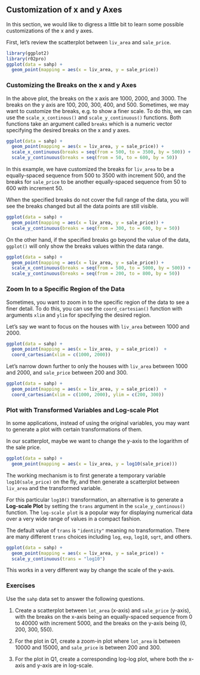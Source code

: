 ## Customization of x and y Axes {#customization-axes}

In this section, we would like to digress a little bit to learn some possible customizations of the x and y axes.

First, let's review the scatterplot between `liv_area` and `sale_price`. 
```r
library(ggplot2)
library(r02pro)
ggplot(data = sahp) + 
  geom_point(mapping = aes(x = liv_area, y = sale_price))
```

### Customizing the Breaks on the x and y Axes

In the above plot, the breaks on the x axis are 1000, 2000, and 3000. The breaks on the y axis are 100, 200, 300, 400, and 500. Sometimes, we may want to customize the breaks, e.g. to show a finer scale. To do this, we can use the `scale_x_continous()` and `scale_y_continuous()` functions. Both functions take an argument called `breaks` which is a numeric vector specifying the desired breaks on the x and y axes. 

```r
ggplot(data = sahp) + 
  geom_point(mapping = aes(x = liv_area, y = sale_price)) +
  scale_x_continuous(breaks = seq(from = 500, to = 3500, by = 500)) +
  scale_y_continuous(breaks = seq(from = 50, to = 600, by = 50))
```

In this example, we have customized the breaks for `liv_area` to be a equally-spaced sequence from 500 to 3500 with increment 500, and the breaks for `sale_price` to be another equally-spaced sequence from 50 to 600 with increment 50. 

When the specified breaks do not cover the full range of the data, you will see the breaks changed but all the data points are still visible. 

```r
ggplot(data = sahp) + 
  geom_point(mapping = aes(x = liv_area, y = sale_price)) +
  scale_y_continuous(breaks = seq(from = 300, to = 600, by = 50))
```

On the other hand, if the specified breaks go beyond the value of the data, `ggplot()` will only show the breaks values within the data range.
```r
ggplot(data = sahp) + 
  geom_point(mapping = aes(x = liv_area, y = sale_price)) +
  scale_x_continuous(breaks = seq(from = 500, to = 5000, by = 500)) +
  scale_y_continuous(breaks = seq(from = 200, to = 800, by = 50))
```

### Zoom In to a Specific Region of the Data

Sometimes, you want to zoom in to the specific region of the data to see a finer detail. To do this, you can use the `coord_cartesian()` function with arguments `xlim` and `ylim` for specifying the desired region. 

Let's say we want to focus on the houses with `liv_area` between 1000 and 2000. 
```r
ggplot(data = sahp) + 
  geom_point(mapping = aes(x = liv_area, y = sale_price))  +
  coord_cartesian(xlim = c(1000, 2000))
```

Let's narrow down further to only the houses with `liv_area` between 1000 and 2000, and `sale_price` between 200 and 300. 

```r
ggplot(data = sahp) + 
  geom_point(mapping = aes(x = liv_area, y = sale_price))  +
  coord_cartesian(xlim = c(1000, 2000), ylim = c(200, 300))
```

### Plot with Transformed Variables and Log-scale Plot

In some applications, instead of using the original variables, you may want to generate a plot with certain transformations of them. 

In our scatterplot, maybe we want to change the y-axis to the logarithm of the sale price. 

```r
ggplot(data = sahp) + 
  geom_point(mapping = aes(x = liv_area, y = log10(sale_price)))
```

The working mechanism is to first generate a temporary variable `log10(sale_price)` on the fly, and then generate a scatterplot between `liv_area` and the transformed variable. 


For this particular `log10()` transformation, an alternative is to generate a **Log-scale Plot** by setting the `trans` argument in the `scale_y_continous()` function. The `log-scale plot` is a popular way for displaying numerical data over a very wide range of values in a compact fashion. 

The default value of `trans` is `"identity"` meaning no transformation. There are many different `trans` choices including `log`, `exp`, `log10`, `sqrt`, and others.

```r
ggplot(data = sahp) + 
  geom_point(mapping = aes(x = liv_area, y = sale_price)) +
  scale_y_continuous(trans = "log10")
```

This works in a very different way by change the scale of the y-axis. 

### Exercises
Use the `sahp` data set to answer the following questions.

1. Create a scatterplot between `lot_area` (x-axis) and `sale_price` (y-axis), with the breaks on the x-axis being an equally-spaced sequence from 0 to 40000 with increment 5000, and the breaks on the y-axis being (0, 200, 300, 550). 

2. For the plot in Q1, create a zoom-in plot where `lot_area` is between 10000 and 15000, and `sale_price` is between 200 and 300. 

3. For the plot in Q1, create a corresponding log-log plot, where both the x-axis and y-axis are in log-scale. 
